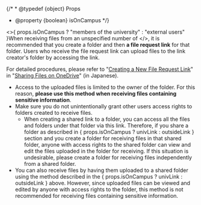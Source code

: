 
{/* * @typedef {object} Props
* @property {boolean} isOnCampus */}

<>{ props.isOnCampus ? "members of the university" : "external users" }When receiving files from an unspecified number of </>, it is recommended that you create a folder and then **a file request link** for that folder. Users who receive the file request link can upload files to the link creator's folder by accessing the link.

For detailed procedures, please refer to "[Creating a New File Request Link](../share/)" in "[Sharing Files on OneDrive](../share/#create-request-link)" (in Japanese).

- Access to the uploaded files is limited to the owner of the folder. For this reason, **please use this method when receiving files containing sensitive information**.
- Make sure you do not unintentionally grant other users access rights to folders created to receive files.
    - When creating a shared link to a folder, you can access all the files and folders under that folder via this link. Therefore, if you share a folder as described in { props.isOnCampus ? univLink : outsideLink } section and you create a folder for receiving files in that shared folder, anyone with access rights to the shared folder can view and edit the files uploaded in the folder for receiving. If this situation is undesirable, please create a folder for receiving files independently from a shared folder.
- You can also receive files by having them uploaded to a shared folder using the method described in the { props.isOnCampus ? univLink : outsideLink } above. However, since uploaded files can be viewed and edited by anyone with access rights to the folder, this method is not recommended for receiving files containing sensitive information.
